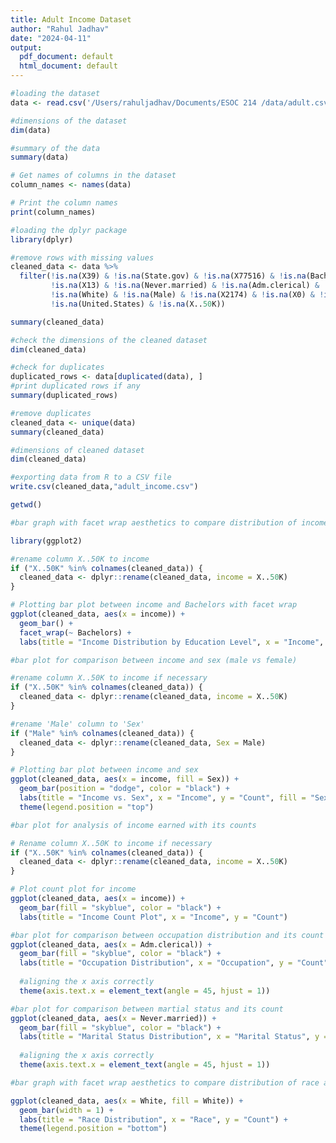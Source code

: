 ```yaml
---
title: Adult Income Dataset
author: "Rahul Jadhav"
date: "2024-04-11"
output:
  pdf_document: default
  html_document: default
---
```


```r

#loading the dataset
data <- read.csv('/Users/rahuljadhav/Documents/ESOC 214 /data/adult.csv')

#dimensions of the dataset
dim(data)

```
```r

#summary of the data
summary(data)

```
```r

# Get names of columns in the dataset
column_names <- names(data)

# Print the column names
print(column_names)

```

```r

#loading the dplyr package
library(dplyr)

#remove rows with missing values
cleaned_data <- data %>%
  filter(!is.na(X39) & !is.na(State.gov) & !is.na(X77516) & !is.na(Bachelors) & 
         !is.na(X13) & !is.na(Never.married) & !is.na(Adm.clerical) & !is.na(Not.in.family) & 
         !is.na(White) & !is.na(Male) & !is.na(X2174) & !is.na(X0) & !is.na(X40) & 
         !is.na(United.States) & !is.na(X..50K))

summary(cleaned_data)

```
```r
#check the dimensions of the cleaned dataset
dim(cleaned_data)
```

```r
#check for duplicates
duplicated_rows <- data[duplicated(data), ]
#print duplicated rows if any
summary(duplicated_rows)
```
```r
#remove duplicates
cleaned_data <- unique(data)
summary(cleaned_data)

```

```r
#dimensions of cleaned dataset
dim(cleaned_data)
```

```r
#exporting data from R to a CSV file
write.csv(cleaned_data,"adult_income.csv")
```
```r
getwd()
```

```r
#bar graph with facet wrap aesthetics to compare distribution of income by education level

library(ggplot2)

#rename column X..50K to income 
if ("X..50K" %in% colnames(cleaned_data)) {
  cleaned_data <- dplyr::rename(cleaned_data, income = X..50K)
}

# Plotting bar plot between income and Bachelors with facet wrap
ggplot(cleaned_data, aes(x = income)) +
  geom_bar() +
  facet_wrap(~ Bachelors) +
  labs(title = "Income Distribution by Education Level", x = "Income", y = "Count")


```

```r
#bar plot for comparison between income and sex (male vs female)

#rename column X..50K to income if necessary
if ("X..50K" %in% colnames(cleaned_data)) {
  cleaned_data <- dplyr::rename(cleaned_data, income = X..50K)
}

#rename 'Male' column to 'Sex'
if ("Male" %in% colnames(cleaned_data)) {
  cleaned_data <- dplyr::rename(cleaned_data, Sex = Male)
}

# Plotting bar plot between income and sex
ggplot(cleaned_data, aes(x = income, fill = Sex)) +
  geom_bar(position = "dodge", color = "black") +
  labs(title = "Income vs. Sex", x = "Income", y = "Count", fill = "Sex") +
  theme(legend.position = "top")

```
```r
#bar plot for analysis of income earned with its counts

# Rename column X..50K to income if necessary
if ("X..50K" %in% colnames(cleaned_data)) {
  cleaned_data <- dplyr::rename(cleaned_data, income = X..50K)
}

# Plot count plot for income
ggplot(cleaned_data, aes(x = income)) +
  geom_bar(fill = "skyblue", color = "black") +
  labs(title = "Income Count Plot", x = "Income", y = "Count")


```
```r
#bar plot for comparison between occupation distribution and its count
ggplot(cleaned_data, aes(x = Adm.clerical)) +
  geom_bar(fill = "skyblue", color = "black") +
  labs(title = "Occupation Distribution", x = "Occupation", y = "Count") +
  
  #aligning the x axis correctly 
  theme(axis.text.x = element_text(angle = 45, hjust = 1))  
```
```r
#bar plot for comparison between martial status and its count
ggplot(cleaned_data, aes(x = Never.married)) +
  geom_bar(fill = "skyblue", color = "black") +
  labs(title = "Marital Status Distribution", x = "Marital Status", y = "Count") +
  
  #aligning the x axis correctly
  theme(axis.text.x = element_text(angle = 45, hjust = 1))  

```
```r
#bar graph with facet wrap aesthetics to compare distribution of race and its count

ggplot(cleaned_data, aes(x = White, fill = White)) +
  geom_bar(width = 1) +
  labs(title = "Race Distribution", x = "Race", y = "Count") +
  theme(legend.position = "bottom")


```




